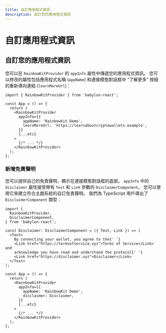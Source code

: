 ```yaml
---
title: 自訂應用程式資訊
description: 自訂您的應用程式資訊
---
```


# 自訂應用程式資訊

## 自訂您的應用程式資訊

您可以在 `RainbowKitProvider` 的 `appInfo` 屬性中傳遞您的應用程式資訊。 您可以修改的屬性包括應用程式名稱 (`appName`) 和連接模態對話框中 “了解更多” 按鈕的重新導向連結 (`learnMoreUrl`)：

```tsx
import { RainbowKitProvider } from 'babylon-react';

const App = () => {
  return (
    <RainbowKitProvider
      appInfo={{
        appName: 'Rainbowkit Demo',
        learnMoreUrl: 'https://learnaboutcryptowallets.example',
      }}
      {...etc}
    >
      {/* ... */}
    </RainbowKitProvider>
  );
};
```

### 新增免責聲明

您可以提供自己的免責聲明，顯示在連接模態對話框的底部。 `appInfo` 中的 `disclaimer` 屬性接受帶有 `Text` 和 `Link` 參數的 `DisclaimerComponent`。 您可以使用它來建立符合主題系統的自訂免責聲明。 我們為 TypeScript 用戶導出了 `DisclaimerComponent` 類型：

```tsx
import {
  RainbowKitProvider,
  DisclaimerComponent,
} from 'babylon-react';

const Disclaimer: DisclaimerComponent = ({ Text, Link }) => (
  <Text>
    By connecting your wallet, you agree to the{' '}
    <Link href="https://termsofservice.xyz">Terms of Service</Link> and
    acknowledge you have read and understand the protocol{' '}
    <Link href="https://disclaimer.xyz">Disclaimer</Link>
  </Text>
);

const App = () => {
  return (
    <RainbowKitProvider
      appInfo={{
        appName: 'RainbowKit Demo',
        disclaimer: Disclaimer,
      }}
      {...etc}
    >
      {/* ... */}
    </RainbowKitProvider>
  );
};
```
